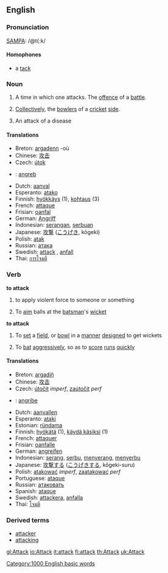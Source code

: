 ==English==

=== Pronunciation ===
{{US}} [[W:SAMPA|SAMPA]]: /@t{:k/

====Homophones====
*a [[tack]]

=== Noun ===
{{en-noun-reg}}

#A time in which one attacks. The [[offence]] of a [[battle]].
# {{cricket}} [[Collectively]], the [[bowler]]s of a [[cricket]] [[side]].
# {{medicine}} An attack of a disease

====Translations====
*Breton: [[argadenn]] {{f}} -où
*Chinese: [[攻击]]
*Czech: [[útok]] {{m}}
*{{da}}: [[angreb]]
*Dutch: [[aanval]] {{m}}
*Esperanto: [[atako]]
*Finnish: [[hyökkäys]] (1), [[kohtaus]] (3)
*French: [[attaque]] {{f}}
*Frisian: [[oanfal]]
*German: [[Angriff]] {{m}}
*Indonesian: [[serang|serangan]], [[serbu|serbuan]]
*Japanese: [[攻撃]] ([[こうげき]], kōgeki)
*Polish: [[atak]] {{m}}
*Russian: [[атака]]
*Swedish: [[attack]] {{c}}, [[anfall]] {{n}}
*Thai: [[การโจมตี]]


=== Verb ===
'''to attack''' {{transitive}}

# to apply violent force to someone or something
# {{Cricket}} To [[aim]] balls at the [[batsman]]'s [[wicket]]

'''to attack''' {{intransitive}}
# {{Cricket}} To [[set]] a [[field]], or [[bowl]] in a [[manner]] [[design]]ed to get wickets
# {{Cricket}} To [[bat]] [[aggressive]]ly, so as to [[score]] [[run]]s [[quick]]ly

====Translations====
*Breton: [[argadiñ]]
*Chinese: [[攻击]]
*Czech: [[útočit]] ''imperf'', [[zaútočit]] ''perf''
*{{da}}: [[angribe]]
*Dutch: [[aanvallen]]
*Esperanto: [[ataki]]
*Estonian: [[ründama]]
*Finnish: [[hyökätä]] (1), [[käydä käsiksi]] (1)
*French: [[attaquer]]
*Frisian: [[oanfalle]]
*German: [[angreifen]]
*Indonesian: [[serang]], [[serbu]], [[serang|menyerang]], [[serbu|menyerbu]]
*Japanese: [[攻撃]]する ([[こうげき]]する, kōgeki-suru)
*Polish: [[atakować]] ''imperf'', [[zaatakować]] ''perf''
*Portuguese: [[ataque]]
*Russian: [[атаковать]]
*Spanish: [[ataque]]
*Swedish: [[attackera]], [[anfalla]]
*Thai: [[โจมตี]]


=== Derived terms ===
*[[attacker]]
*[[attacking]]


[[Category:1000 English basic words]]

[[gl:Attack]]
[[io:Attack]]
[[it:attack]]
[[fi:attack]]
[[th:Attack]]
[[uk:Attack]]